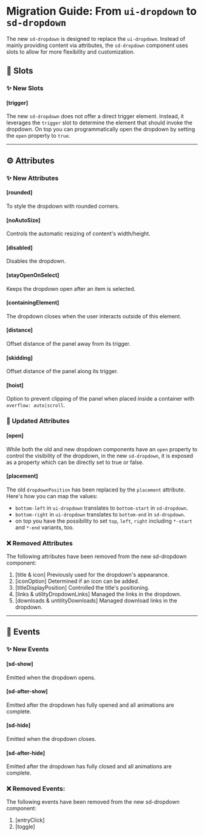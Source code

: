 
<Meta title="Docs/Migration/ui-dropdown" />

# Migration Guide: From `ui-dropdown` to `sd-dropdown`

The new `sd-dropdown` is designed to replace the `ui-dropdown`. Instead of mainly providing content via attributes, the `sd-dropdown` component uses slots to allow for more flexibility and customization.

## 💾 Slots

### ✨ New Slots

#### [trigger]

The new `sd-dropdown` does not offer a direct trigger element. Instead, it leverages the `trigger` slot to determine the element that should invoke the dropdown. On top you can programmatically open the dropdown by setting the `open` property to `true`.

<hr />

## ⚙️ Attributes

### ✨ New Attributes

#### [rounded]

To style the dropdown with rounded corners.

#### [noAutoSize]

Controls the automatic resizing of content's width/height.

#### [disabled]

Disables the dropdown.

#### [stayOpenOnSelect]

Keeps the dropdown open after an item is selected.

#### [containingElement]

The dropdown closes when the user interacts outside of this element.

#### [distance]

Offset distance of the panel away from its trigger.

#### [skidding]

Offset distance of the panel along its trigger.

#### [hoist]

Option to prevent clipping of the panel when placed inside a container with `overflow: auto|scroll`.

### 🔀 Updated Attributes

#### [open]

While both the old and new dropdown components have an `open` property to control the visibility of the dropdown, in the new `sd-dropdown`, it is exposed as a property which can be directly set to true or false.

#### [placement]

The old `dropdownPosition` has been replaced by the `placement` attribute. Here's how you can map the values:

- `bottom-left` in `ui-dropdown` translates to `bottom-start` in `sd-dropdown`.
- `bottom-right` in `ui-dropdown` translates to `bottom-end` in `sd-dropdown`.
- on top you have the possibility to set `top`, `left`, `right` including `*-start` and `*-end` variants, too.

### ❌ Removed Attributes

The following attributes have been removed from the new sd-dropdown component:

1. [title & icon]
   Previously used for the dropdown's appearance.
2. [iconOption]
   Determined if an icon can be added.
3. [titleDisplayPosition]
   Controlled the title's positioning.
4. [links & utilityDropdownLinks]
   Managed the links in the dropdown.
5. [downloads & untilityDownloads]
   Managed download links in the dropdown.

<hr />

## 🥳 Events

### ✨ New Events

#### [sd-show]

Emitted when the dropdown opens.

#### [sd-after-show]

Emitted after the dropdown has fully opened and all animations are complete.

#### [sd-hide]

Emitted when the dropdown closes.

#### [sd-after-hide]

Emitted after the dropdown has fully closed and all animations are complete.

### ❌ Removed Events:

The following events have been removed from the new sd-dropdown component:

1. [entryClick]
2. [toggle]
